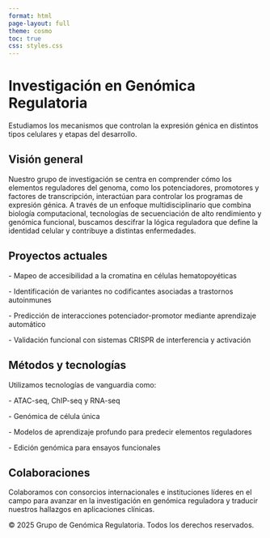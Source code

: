 ```yaml
---
format: html
page-layout: full
theme: cosmo
toc: true
css: styles.css
---
```


# Investigación en Genómica Regulatoria

Estudiamos los mecanismos que controlan la expresión génica en distintos tipos celulares y etapas del desarrollo.

## Visión general

Nuestro grupo de investigación se centra en comprender cómo los elementos reguladores del genoma, como los potenciadores, promotores y factores de transcripción, interactúan para controlar los programas de expresión génica. A través de un enfoque multidisciplinario que combina biología computacional, tecnologías de secuenciación de alto rendimiento y genómica funcional, buscamos descifrar la lógica reguladora que define la identidad celular y contribuye a distintas enfermedades.

## Proyectos actuales

\- Mapeo de accesibilidad a la cromatina en células hematopoyéticas

\- Identificación de variantes no codificantes asociadas a trastornos autoinmunes

\- Predicción de interacciones potenciador-promotor mediante aprendizaje automático

\- Validación funcional con sistemas CRISPR de interferencia y activación

## Métodos y tecnologías

Utilizamos tecnologías de vanguardia como:

\- ATAC-seq, ChIP-seq y RNA-seq

\- Genómica de célula única

\- Modelos de aprendizaje profundo para predecir elementos reguladores

\- Edición genómica para ensayos funcionales

## Colaboraciones

Colaboramos con consorcios internacionales e instituciones líderes en el campo para avanzar en la investigación en genómica reguladora y traducir nuestros hallazgos en aplicaciones clínicas.

© 2025 Grupo de Genómica Regulatoria. Todos los derechos reservados.
